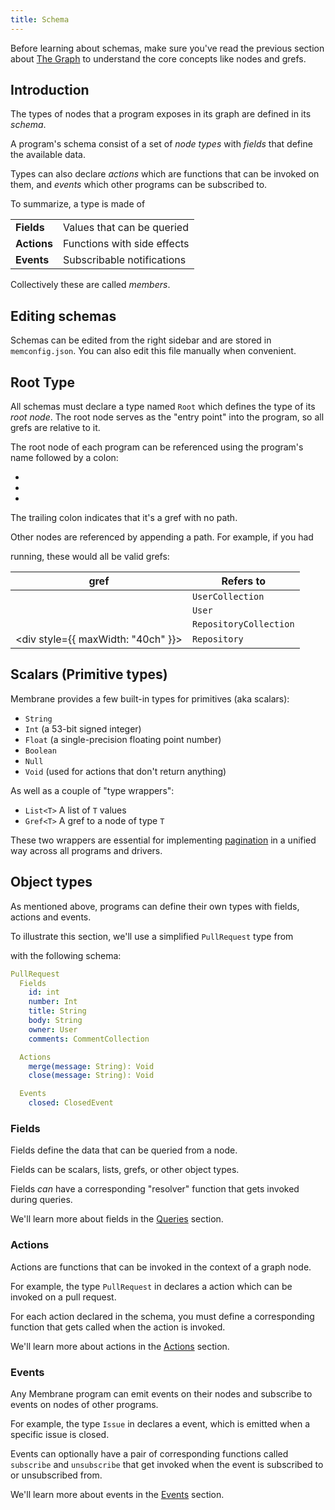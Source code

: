 ```yaml
---
title: Schema
---
```



Before learning about schemas, make sure you've read the previous section about
[The Graph](/concepts/the-graph) to understand the core concepts like nodes and
grefs.

## Introduction

The types of nodes that a program exposes in its graph are defined in its
_schema_.

A program's schema consist of a set of _node types_ with _fields_ that define
the available data.

Types can also declare _actions_ which are functions that can be invoked on
them, and _events_ which other programs can be subscribed to.

To summarize, a type is made of

|             |                             |
| ----------- | --------------------------- |
| **Fields**  | Values that can be queried  |
| **Actions** | Functions with side effects |
| **Events**  | Subscribable notifications  |

Collectively these are called _members_.

## Editing schemas

Schemas can be edited from the right sidebar and are stored in `memconfig.json`.
You can also edit this file manually when convenient.

## Root Type

All schemas must declare a type named `Root` which defines the type of its _root
node_. The root node serves as the "entry point" into the program, so all grefs
are relative to it.

The root node of each program can be referenced using the program's name
followed by a colon:

- <Gref value="google-calendar:" />
- <Gref value="github:" />
- <Gref value="slack:" />

The trailing colon indicates that it's a gref with no path.

Other nodes are referenced by appending a path. For example, if you had

<Package name="github" /> running, these would all be valid grefs:

| gref                                                                                                              | Refers to              |
| ----------------------------------------------------------------------------------------------------------------- | ---------------------- |
| <Gref value="github:users" />                                                                                     | `UserCollection`       |
| <Gref value="github:users.one(name:'membrane-io')" />                                                             | `User`                 |
| <Gref value="github:users.one(name:'lodash').repos" />                                                            | `RepositoryCollection` |
| <div style={{ maxWidth: "40ch" }}><Gref value="github:users.one(name:'lodash').repos.one(name:'lodash')" /></div> | `Repository`           |

## Scalars (Primitive types)

Membrane provides a few built-in types for primitives (aka scalars):

- `String`
- `Int` (a 53-bit signed integer)
- `Float` (a single-precision floating point number)
- `Boolean`
- `Null`
- `Void` (used for actions that don't return anything)

As well as a couple of "type wrappers":

- `List<T>` A list of `T` values
- `Gref<T>` A gref to a node of type `T`

These two wrappers are essential for implementing
[pagination](/guides/pagination) in a unified way across all programs and
drivers.

## Object types

As mentioned above, programs can define their own types with fields, actions and
events.

To illustrate this section, we'll use a simplified `PullRequest` type from

<Package name="github" /> with the following schema:

```yaml
PullRequest
  Fields
    id: int
    number: Int
    title: String
    body: String
    owner: User
    comments: CommentCollection

  Actions
    merge(message: String): Void
    close(message: String): Void

  Events
    closed: ClosedEvent
```

### Fields

Fields define the data that can be queried from a node.

Fields can be scalars, lists, grefs, or other object types.

Fields _can_ have a corresponding "resolver" function that gets invoked during
queries.

We'll learn more about fields in the [Queries](/concepts/queries) section.

### Actions

Actions are functions that can be invoked in the context of a graph node.

For example, the type `PullRequest` in <Package name="github"/> declares a <Action name="merge" /> action which can be invoked on a pull request.

For each action declared in the schema, you must define a corresponding function
that gets called when the action is invoked.

We'll learn more about actions in the [Actions](/concepts/actions) section.

### Events

Any Membrane program can emit events on their nodes and subscribe to events on
nodes of other programs.

For example, the type `Issue` in <Package name="github"/> declares a <Event name="closed" /> event, which is emitted when a specific issue is closed.

Events can optionally have a pair of corresponding functions called `subscribe`
and `unsubscribe` that get invoked when the event is subscribed to or
unsubscribed from.

We'll learn more about events in the [Events](/concepts/events) section.
